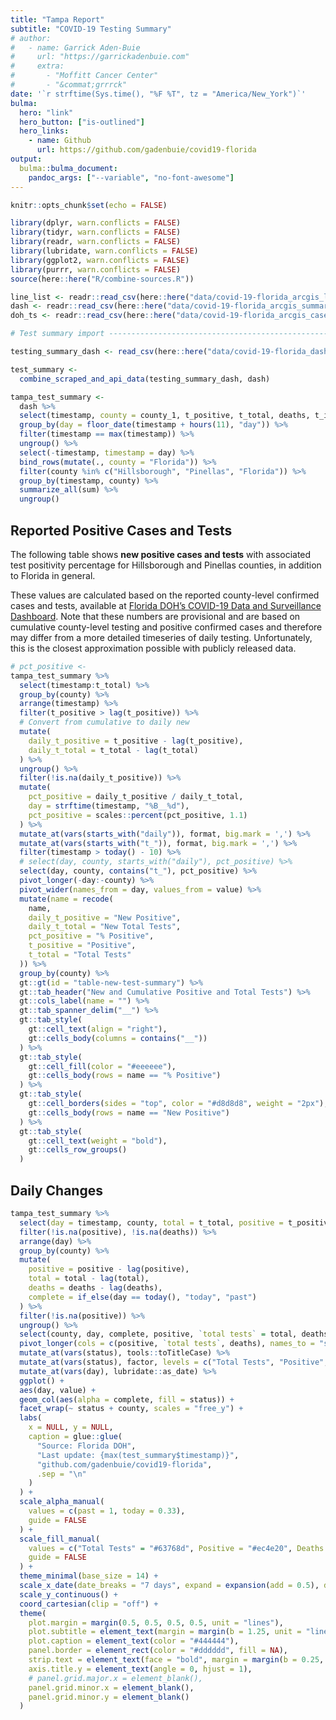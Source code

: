 ```yaml
---
title: "Tampa Report"
subtitle: "COVID-19 Testing Summary"
# author:
#   - name: Garrick Aden-Buie
#     url: "https://garrickadenbuie.com"
#     extra: 
#       - "Moffitt Cancer Center"
#       - "&commat;grrrck"
date: '`r strftime(Sys.time(), "%F %T", tz = "America/New_York")`'
bulma:
  hero: "link"
  hero_button: ["is-outlined"]
  hero_links:
    - name: Github
      url: https://github.com/gadenbuie/covid19-florida
output: 
  bulma::bulma_document:
    pandoc_args: ["--variable", "no-font-awesome"]
---
```


```r
knitr::opts_chunk$set(echo = FALSE)
```


```r
library(dplyr, warn.conflicts = FALSE)
library(tidyr, warn.conflicts = FALSE)
library(readr, warn.conflicts = FALSE)
library(lubridate, warn.conflicts = FALSE)
library(ggplot2, warn.conflicts = FALSE)
library(purrr, warn.conflicts = FALSE)
source(here::here("R/combine-sources.R"))

line_list <- readr::read_csv(here::here("data/covid-19-florida_arcgis_line-list.csv"), guess_max = 1e5)
dash <- readr::read_csv(here::here("data/covid-19-florida_arcgis_summary.csv"), guess_max = 1e5)
doh_ts <- readr::read_csv(here::here("data/covid-19-florida_arcgis_cases-by-day.csv"))

# Test summary import -----------------------------------------------------

testing_summary_dash <- read_csv(here::here("data/covid-19-florida_dash_summary.csv"))

test_summary <-
  combine_scraped_and_api_data(testing_summary_dash, dash)

tampa_test_summary <- 
  dash %>%
  select(timestamp, county = county_1, t_positive, t_total, deaths, t_inconc, c_ed_yes) %>%
  group_by(day = floor_date(timestamp + hours(11), "day")) %>% 
  filter(timestamp == max(timestamp)) %>% 
  ungroup() %>% 
  select(-timestamp, timestamp = day) %>% 
  bind_rows(mutate(., county = "Florida")) %>% 
  filter(county %in% c("Hillsborough", "Pinellas", "Florida")) %>% 
  group_by(timestamp, county) %>% 
  summarize_all(sum) %>% 
  ungroup()
```


## Reported Positive Cases and Tests

The following table shows **new positive cases and tests**
with associated test positivity percentage for Hillsborough and Pinellas counties,
in addition to Florida in general.

These values are calculated based on the reported county-level confirmed cases and tests,
available at [Florida DOH's COVID-19 Data and Surveillance Dashboard][dashboard].
Note that these numbers are provisional and are based on cumulative county-level
testing and positive confirmed cases
and therefore may differ from a more detailed timeseries of daily testing.
Unfortunately, this is the closest approximation possible with publicly released data.

```r
# pct_positive <- 
tampa_test_summary %>%
  select(timestamp:t_total) %>% 
  group_by(county) %>%
  arrange(timestamp) %>% 
  filter(t_positive > lag(t_positive)) %>%
  # Convert from cumulative to daily new
  mutate(
    daily_t_positive = t_positive - lag(t_positive),
    daily_t_total = t_total - lag(t_total)
  ) %>% 
  ungroup() %>% 
  filter(!is.na(daily_t_positive)) %>% 
  mutate(
    pct_positive = daily_t_positive / daily_t_total,
    day = strftime(timestamp, "%B__%d"),
    pct_positive = scales::percent(pct_positive, 1.1)
  ) %>% 
  mutate_at(vars(starts_with("daily")), format, big.mark = ',') %>% 
  mutate_at(vars(starts_with("t_")), format, big.mark = ',') %>% 
  filter(timestamp > today() - 10) %>% 
  # select(day, county, starts_with("daily"), pct_positive) %>%
  select(day, county, contains("t_"), pct_positive) %>%
  pivot_longer(-day:-county) %>% 
  pivot_wider(names_from = day, values_from = value) %>% 
  mutate(name = recode(
    name, 
    daily_t_positive = "New Positive", 
    daily_t_total = "New Total Tests", 
    pct_positive = "% Positive",
    t_positive = "Positive",
    t_total = "Total Tests"
  )) %>% 
  group_by(county) %>% 
  gt::gt(id = "table-new-test-summary") %>%
  gt::tab_header("New and Cumulative Positive and Total Tests") %>% 
  gt::cols_label(name = "") %>% 
  gt::tab_spanner_delim("__") %>%
  gt::tab_style(
    gt::cell_text(align = "right"),
    gt::cells_body(columns = contains("__"))
  ) %>% 
  gt::tab_style(
    gt::cell_fill(color = "#eeeeee"),
    gt::cells_body(rows = name == "% Positive")
  ) %>%
  gt::tab_style(
    gt::cell_borders(sides = "top", color = "#d8d8d8", weight = "2px"),
    gt::cells_body(rows = name == "New Positive")
  ) %>%
  gt::tab_style(
    gt::cell_text(weight = "bold"),
    gt::cells_row_groups()
  )
```

## Daily Changes

```r
tampa_test_summary %>% 
  select(day = timestamp, county, total = t_total, positive = t_positive, deaths) %>% 
  filter(!is.na(positive), !is.na(deaths)) %>% 
  arrange(day) %>% 
  group_by(county) %>% 
  mutate(
    positive = positive - lag(positive),
    total = total - lag(total),
    deaths = deaths - lag(deaths),
    complete = if_else(day == today(), "today", "past")
  ) %>% 
  filter(!is.na(positive)) %>% 
  ungroup() %>% 
  select(county, day, complete, positive, `total tests` = total, deaths) %>% 
  pivot_longer(cols = c(positive, `total tests`, deaths), names_to = "status") %>% 
  mutate_at(vars(status), tools::toTitleCase) %>% 
  mutate_at(vars(status), factor, levels = c("Total Tests", "Positive", "Deaths")) %>% 
  mutate_at(vars(day), lubridate::as_date) %>% 
  ggplot() +
  aes(day, value) +
  geom_col(aes(alpha = complete, fill = status)) +
  facet_wrap(~ status + county, scales = "free_y") +
  labs(
    x = NULL, y = NULL,
    caption = glue::glue(
      "Source: Florida DOH", 
      "Last update: {max(test_summary$timestamp)}",
      "github.com/gadenbuie/covid19-florida",
      .sep = "\n"
    )
  ) +
  scale_alpha_manual(
    values = c(past = 1, today = 0.33),
    guide = FALSE
  ) +
  scale_fill_manual(
    values = c("Total Tests" = "#63768d", Positive = "#ec4e20", Deaths = "#440154"), 
    guide = FALSE
  ) +
  theme_minimal(base_size = 14) +
  scale_x_date(date_breaks = "7 days", expand = expansion(add = 0.5), date_labels = "%b\n%d") +
  scale_y_continuous() +
  coord_cartesian(clip = "off") +
  theme(
    plot.margin = margin(0.5, 0.5, 0.5, 0.5, unit = "lines"),
    plot.subtitle = element_text(margin = margin(b = 1.25, unit = "lines")),
    plot.caption = element_text(color = "#444444"),
    panel.border = element_rect(color = "#dddddd", fill = NA),
    strip.text = element_text(face = "bold", margin = margin(b = 0.25, unit = "line")),
    axis.title.y = element_text(angle = 0, hjust = 1),
    # panel.grid.major.x = element_blank(),
    panel.grid.minor.x = element_blank(),
    panel.grid.minor.y = element_blank()
  )
```


[dashboard]: https://fdoh.maps.arcgis.com/apps/opsdashboard/index.html#/8d0de33f260d444c852a615dc7837c86